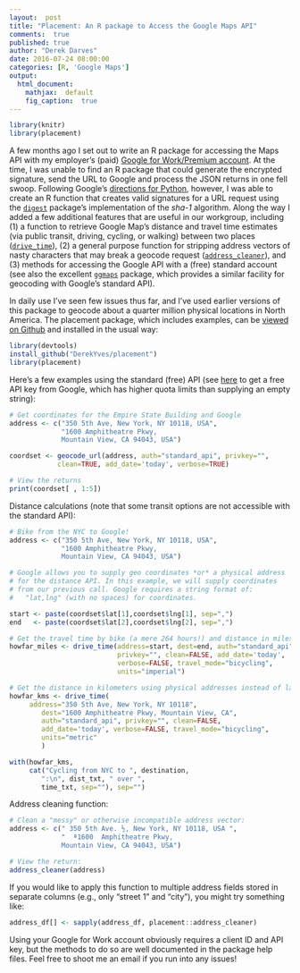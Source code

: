 ```yaml
---
layout:  post
title: "Placement: An R package to Access the Google Maps API"
comments:  true
published: true
author: "Derek Darves"
date: 2016-07-24 08:00:00
categories: [R, 'Google Maps']
output:
  html_document:
    mathjax:  default
    fig_caption:  true
---
```

	
	
```r

library(knitr)
library(placement)

```

A few months ago I set out to write an R package for accessing the Maps API with 
my employer's (paid) [Google for Work/Premium account](https://developers.google.com/maps/documentation/directions/get-api-key#premium-auth). At the time, I was unable to find an R package that could generate the encrypted signature, send the URL to Google and process the JSON returns in one fell swoop. Following Google's [directions for Python](https://github.com/googlemaps/google-maps-services-python), however, I was able to create an R function that creates valid signatures for a URL request using the   [`digest`](https://cran.r-project.org/web/packages/digest/index.html) package's implementation of the *sha-1* algorithm. Along the way I added a few additional features that are useful in our workgroup, including (1) a function to retrieve Google Map's distance and travel time estimates (via public transit, driving, cycling, or walking) between two places  ([`drive_time`](https://github.com/DerekYves/placement/blob/master/R/drive_time.R)), (2) a general purpose function for stripping address vectors of nasty characters that may break a geocode request ([`address_cleaner`](https://github.com/DerekYves/placement/blob/master/R/address_cleaner.R)), and (3) methods for accessing the Google API with a (free) standard account (see also the excellent [`ggmaps`](https://cran.r-project.org/web/packages/ggmap/ggmap.pdf) package, which provides a similar facility for geocoding with Google's standard API). 

In daily use I've seen few issues thus far, and I've used earlier versions of this package to geocode about a quarter million physical locations in North America. The placement package, which includes examples, can be [viewed on Github](https://github.com/DerekYves/placement) and installed in the usual way:

```r
library(devtools)
install_github("DerekYves/placement")
library(placement)
```

Here's a few examples using the standard (free) API (see [here](https://developers.google.com/maps/documentation/directions/get-api-key) to get a free API key from Google, which has higher quota limits than supplying an empty string):

```r
# Get coordinates for the Empire State Building and Google
address <- c("350 5th Ave, New York, NY 10118, USA",
			 "1600 Amphitheatre Pkwy,
			 Mountain View, CA 94043, USA")

coordset <- geocode_url(address, auth="standard_api", privkey="",
            clean=TRUE, add_date='today', verbose=TRUE)

# View the returns
print(coordset[ , 1:5])
```


Distance calculations (note that some transit options are not accessible with the standard API):


```r

# Bike from the NYC to Google!
address <- c("350 5th Ave, New York, NY 10118, USA",
			 "1600 Amphitheatre Pkwy, 
			 Mountain View, CA 94043, USA")

# Google allows you to supply geo coordinates *or* a physical address 
# for the distance API. In this example, we will supply coordinates
# from our previous call. Google requires a string format of: 
#   "lat,lng" (with no spaces) for coordinates.

start <- paste(coordset$lat[1],coordset$lng[1], sep=",")
end   <- paste(coordset$lat[2],coordset$lng[2], sep=",")

# Get the travel time by bike (a mere 264 hours!) and distance in miles:
howfar_miles <- drive_time(address=start, dest=end, auth="standard_api",
						   privkey="", clean=FALSE, add_date='today',
						   verbose=FALSE, travel_mode="bicycling",
						   units="imperial")

# Get the distance in kilometers using physical addresses instead of lat/lng:
howfar_kms <- drive_time(
     address="350 5th Ave, New York, NY 10118",
		dest="1600 Amphitheatre Pkwy, Mountain View, CA",
		auth="standard_api", privkey="", clean=FALSE,
		add_date='today', verbose=FALSE, travel_mode="bicycling",
		units="metric"
		)

with(howfar_kms, 
	 cat("Cycling from NYC to ", destination,
	 	":\n", dist_txt, " over ", 
	 	time_txt, sep=""), sep="")
```

Address cleaning function:

```r
# Clean a "messy" or otherwise incompatible address vector:
address <- c(" 350 5th Ave. ½, New York, NY 10118, USA ",
			 "  ª1600  Amphitheatre Pkwy, 
			 Mountain View, CA 94043, USA")

# View the return:
address_cleaner(address)


```

If you would like to apply this function to multiple address fields stored in separate columns (e.g., only "street 1" and "city"), you might try something like:

```r

address_df[] <- sapply(address_df, placement::address_cleaner)

```

Using your Google for Work account obviously requires a client ID and API key, but the methods to do so are well documented in the package help files. Feel free to shoot me an email if you run into any issues!  



